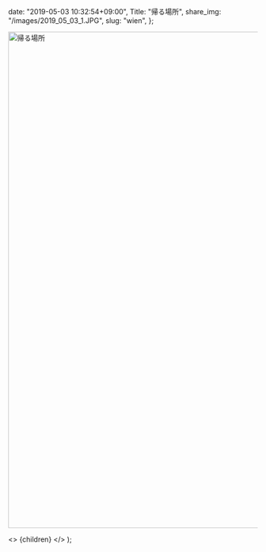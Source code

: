 
  date: "2019-05-03 10:32:54+09:00",
  Title: "帰る場所",
  share_img: "/images/2019_05_03_1.JPG",
  slug: "wien",
};

<img src="/images/2019_05_03_1.JPG" alt="帰る場所" width="1500" height="1000" loading="lazy" />

  <>
    <Head>
      <title>{meta.Title} | 異郷好実</title>
    </Head>
    <PostLayout meta={meta}>{children}</PostLayout>
  </>
);
